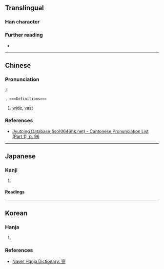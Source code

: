 {{character info}}
==Translingual==

===Han character===
{{Han char|rn=40|rad=宀|as=07|sn=10|four=|canj=JRMU|ids=⿱宀𠯚}}

===Further reading===
* {{Han ref|kx=0287.101|dkj=07180|dj=0568.080|hdz=20933.020|uh=5BBA|ud=23482}}

----

==Chinese==
{{zh-forms}}

===Pronunciation===
{{zh-pron
|m=huǎng
|c=fong2
|mc=y
|oc=y
|cat=al00 
}}



.I 
 , ===Definitions===
{{head|zh|Han character}}

# [[wide]], [[vast]]

===References===
* [http://www.iso10646hk.net/jp/document/download.jsp Jyutping Database (iso10646hk.net) - Cantonese Pronunciation List (Part 1), p. 96]

----

==Japanese==

===Kanji===
{{ja-kanji|grade=|rs=宀07}}

# {{rfdef|ja|sort=宀07}}

====Readings====
{{ja-readings
|on=こう
|kun=ひろい
}}

----

==Korean==

===Hanja===
{{ko-hanja|넓다|넓을|황}}

# {{rfdef|ko|sort=宀07}}

===References===
* [https://hanja.dict.naver.com/hanja?q=宺 Naver Hanja Dictionary: 宺]